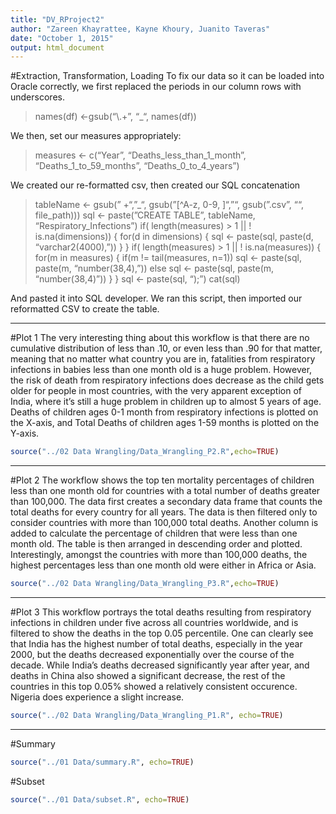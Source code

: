 ```yaml
---
title: "DV_RProject2"
author: "Zareen Khayrattee, Kayne Khoury, Juanito Taveras"
date: "October 1, 2015"
output: html_document
---
```

#Extraction, Transformation, Loading
To fix our data so it can be loaded into Oracle correctly, we first replaced the periods in our column rows with underscores. 


> names(df) <-gsub("\\.+", "_", names(df))


We then, set our measures appropriately:


> measures <- c("Year", "Deaths_less_than_1_month", "Deaths_1_to_59_months", "Deaths_0_to_4_years") 


We created our re-formatted csv, then created our SQL concatenation


> tableName <- gsub(" +", "_", gsub("[^A-z, 0-9, ]", "", gsub(".csv", "", file_path)))
sql <- paste("CREATE TABLE", tableName, "Respiratory_Infections")
if( length(measures) > 1 || ! is.na(dimensions)) {
  for(d in dimensions) {
    sql <- paste(sql, paste(d, "varchar2(4000),\n"))
  }
}
if( length(measures) > 1 || ! is.na(measures)) {
  for(m in measures) {
    if(m != tail(measures, n=1)) sql <- paste(sql, paste(m, "number(38,4),\n"))
    else sql <- paste(sql, paste(m, "number(38,4)\n"))
  }
}
sql <- paste(sql, ");")
cat(sql)


And pasted it into SQL developer. We ran this script, then imported our reformatted CSV to create the table.

----------------

#Plot 1
The very interesting thing about this workflow is that there are no cumulative distribution of less than .10, or even less than .90 for that matter, meaning that no matter what country you are in, fatalities from respiratory infections in babies less than one month old is a huge problem. However, the risk of death from respiratory infections does decrease as the child gets older for people in most countries, with the very apparent exception of India, where it's still a huge problem in children up to almost 5 years of age. Deaths of children ages 0-1 month from respiratory infections is plotted on the X-axis, and Total Deaths of children ages 1-59 months is plotted on the Y-axis.
```r
source("../02 Data Wrangling/Data_Wrangling_P2.R",echo=TRUE)
```

----------------

#Plot 2
The workflow shows the top ten mortality percentages of children less than one month old for countries with a total number of deaths greater than 100,000. The data first creates a secondary data frame that counts the total deaths for every country for all years. The data is then filtered only to consider countries with more than 100,000 total deaths. Another column is added to calculate the percentage of children that were less than one month old. The table is then arranged in descending order and plotted. Interestingly, amongst the countries with more than 100,000 deaths, the highest percentages less than one month old were either in Africa or Asia.

```r
source("../02 Data Wrangling/Data_Wrangling_P3.R",echo=TRUE)
```

----------------

#Plot 3
This workflow portrays the total deaths resulting from respiratory infections in children under five across all countries worldwide, and is filtered to show the deaths in the top 0.05 percentile. One can clearly see that India has the highest number of total deaths, especially in the year 2000, but the deaths decreased exponentially over the course of the decade.
While India's deaths decreased significantly year after year, and deaths in China also showed a significant decrease, the rest of the countries in this top 0.05% showed a relatively consistent occurence. Nigeria does experience a slight increase.

```r
source("../02 Data Wrangling/Data_Wrangling_P1.R", echo=TRUE)
```

----------------

#Summary
```r
source("../01 Data/summary.R", echo=TRUE)
```

#Subset
```r
source("../01 Data/subset.R", echo=TRUE)
```
